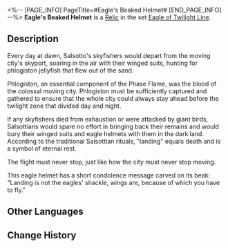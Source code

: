 <%-- [PAGE_INFO]
PageTitle=#Eagle's Beaked Helmet#
[END_PAGE_INFO] --%>
{{Relic Infobox
|id        = 61101
|image     = Item Eagle's Beaked Helmet.png{{subst:void|<!--$UPLOAD:<<SpriteOutput/RelicFigures/IconRelic_110_1.png>-<Item Eagle's Beaked Helmet.png>-<Relic Icons>>-->}}
|set       = Eagle of Twilight Line
|piece     = Head
|mentions  = 
}}
{{Description|An aerodynamic helmet used in high-speed flights. It is shaped like the beak of a skyfish eagle.}}
'''Eagle's Beaked Helmet''' is a [[Relic]] in the set [[Eagle of Twilight Line]].

==Description==
Every day at dawn, Salsotto's skyfishers would depart from the moving city's skyport, soaring in the air with their winged suits, hunting for phlogiston jellyfish that flew out of the sand.

Phlogiston, an essential component of the Phase Flame, was the blood of the colossal moving city. Phlogiston must be sufficiently captured and gathered to ensure that the whole city could always stay ahead before the twilight zone that divided day and night.

If any skyfishers died from exhaustion or were attacked by giant birds, Salsottians would spare no effort in bringing back their remains and would bury their winged suits and eagle helmets with them in the dark land. According to the traditional Salsottian rituals, "landing" equals death and is a symbol of eternal rest.

The flight must never stop, just like how the city must never stop moving.

This eagle helmet has a short condolence message carved on its beak: "Landing is not the eagles' shackle, wings are, because of which you have to fly."

==Other Languages==
{{Other Languages
|en   = Eagle's Beaked Helmet
|zhs  = 翔鹰的长喙头盔
|zht  = 翔鷹的長喙頭盔
|ja   = {{Rubi|空飛|そらと}}ぶ{{Rubi|鷹|たか}}の{{Rubi|長嘴|ちょうし}}ヘルメット
|ko   = 매의 부리 헬멧
|es   = Casco en forma de pico del águila
|fr   = Casque à bec d'aigle
|ru   = Шлем с клювом орла
|th   = Eagle's Beaked Helmet
|vi   = Mũ Sắt Mỏ Ưng
|de   = Schnabelhelm des Adlers
|id   = Eagle's Beaked Helmet
|pt   = Capacete de Bico de Águia
}}

==Change History==
{{Change History|1.0}}